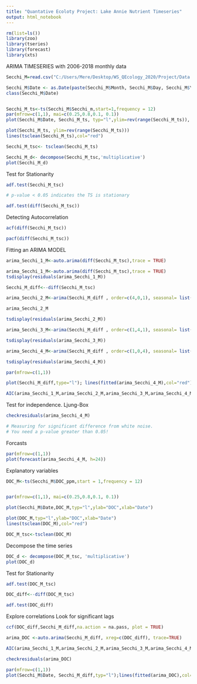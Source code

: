 ```yaml
---
title: "Quantative Ecoloty Project: Lake Annie Nutrient Timeseries"
output: html_notebook
---
```


 

```r
rm(list=ls())
library(zoo)
library(tseries)
library(forecast)
library(xts)

```

ARIMA TIMESERIES with 2006-2018 monthly data
```r
Secchi_M=read.csv("C:/Users/Mere/Desktop/WS_QEcology_2020/Project/Data Used/LA_2006_2018_Secchi_Nutrients.csv")

Secchi_M$Date <- as.Date(paste(Secchi_M$Month, Secchi_M$Day, Secchi_M$Year, sep="/"), format="%m/%d/%Y")
class(Secchi_M$Date)


Secchi_M_ts<-ts(Secchi_M$Secchi_m,start=1,frequency = 12)
par(mfrow=c(1,1), mai=c(0.25,0.8,0.1, 0.1))
plot(Secchi_M$Date, Secchi_M_ts, typ="l",ylim=rev(range(Secchi_M_ts)), ylab="Secchi (meters)",xlab="Date")

```

```r
plot(Secchi_M_ts, ylim=rev(range(Secchi_M_ts)))
lines(tsclean(Secchi_M_ts),col="red")

```
```r
Secchi_M_tsc<- tsclean(Secchi_M_ts)

Secchi_M_d<- decompose(Secchi_M_tsc,'multiplicative')
plot(Secchi_M_d)
```

Test for Stationarity
```r
adf.test(Secchi_M_tsc)

# p-value < 0.05 indicates the TS is stationary
```
```r
adf.test(diff(Secchi_M_tsc))
```

Detecting Autocorrelation

```r
acf(diff(Secchi_M_tsc))
```
```r
pacf(diff(Secchi_M_tsc))
```


Fitting an ARIMA MODEL
```r
arima_Secchi_1_M<-auto.arima(diff(Secchi_M_tsc),trace = TRUE)
```


```r
arima_Secchi_1_M<-auto.arima(diff(Secchi_M_tsc),trace = TRUE)
tsdisplay(residuals(arima_Secchi_1_M))

```


```r
Secchi_M_diff<--diff(Secchi_M_tsc)

arima_Secchi_2_M<-arima(Secchi_M_diff , order=c(4,0,1), seasonal= list(order=c(1,0,0)))

arima_Secchi_2_M
```

```r
tsdisplay(residuals(arima_Secchi_2_M))
```


```r
arima_Secchi_3_M<-arima(Secchi_M_diff , order=c(1,4,1), seasonal= list(order=c(1,0,0)))

tsdisplay(residuals(arima_Secchi_3_M))
```

```r
arima_Secchi_4_M<-arima(Secchi_M_diff , order=c(1,0,4), seasonal= list(order=c(1,0,0)))

tsdisplay(residuals(arima_Secchi_4_M))
```
```r
par(mfrow=c(1,1))

plot(Secchi_M_diff,type="l"); lines(fitted(arima_Secchi_4_M),col="red")
```

```r
AIC(arima_Secchi_1_M,arima_Secchi_2_M,arima_Secchi_3_M,arima_Secchi_4_M)
```

Test for independence. Ljung-Box

```r
checkresiduals(arima_Secchi_4_M)

# Measuring for significant difference from white noise.
# You need a p-value greater than 0.05!
```



Forcasts
```r
par(mfrow=c(1,1))
plot(forecast(arima_Secchi_4_M, h=24))

```

Explanatory variables

```r
DOC_M<-ts(Secchi_M$DOC_ppm,start = 1,frequency = 12)


par(mfrow=c(1,1), mai=c(0.25,0.8,0.1, 0.1))

plot(Secchi_M$Date,DOC_M,typ="l",ylab="DOC",xlab="Date")

```

```r
plot(DOC_M,typ="l",ylab="DOC",xlab="Date")
lines(tsclean(DOC_M),col="red")
```

```r
DOC_M_tsc<-tsclean(DOC_M)
```

Decompose the time series

```r
DOC_d <- decompose(DOC_M_tsc, 'multiplicative')
plot(DOC_d)
```

Test for Stationarity

```r
adf.test(DOC_M_tsc)
```

```r
DOC_diff<--diff(DOC_M_tsc)

adf.test(DOC_diff)
```

Explore correlations
Look for significant lags

```r

ccf(DOC_diff,Secchi_M_diff,na.action = na.pass, plot = TRUE)

```

```r
arima_DOC <-auto.arima(Secchi_M_diff, xreg=c(DOC_diff), trace=TRUE)
```

```r
AIC(arima_Secchi_1_M,arima_Secchi_2_M,arima_Secchi_3_M,arima_Secchi_4_M,arima_DOC)
```

```r
checkresiduals(arima_DOC)
```

```r
par(mfrow=c(1,1))
plot(Secchi_M$Date, Secchi_M_diff,typ="l");lines(fitted(arima_DOC),col="red")
```
```r

```

```r

```

